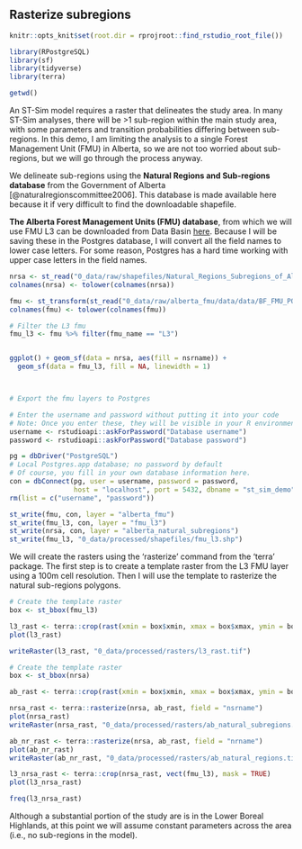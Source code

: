 ## Rasterize subregions 

```r

knitr::opts_knit$set(root.dir = rprojroot::find_rstudio_root_file())

library(RPostgreSQL)
library(sf)
library(tidyverse)
library(terra)

getwd()

```


An ST-Sim model requires a raster that delineates the study area. In many ST-Sim analyses, there will be >1 sub-region within the main study area, with some parameters and transition probabilities differing between sub-regions. In this demo, I am limiting the analysis to a single Forest Management Unit (FMU) in Alberta, so we are not too worried about sub-regions, but we will go through the process anyway. 

We delineate sub-regions using the **Natural Regions and Sub-regions database** from the Government of Alberta [@naturalregionscommittee2006]. This database is made available here because it if very difficult to find the downloadable shapefile.   

**The Alberta Forest Management Units (FMU) database**, from which we will use FMU L3 can be downloaded from Data Basin [here](https://databasin.org/datasets/606eb8aad3ec4d4fb1406d0159d15280/). Because I will be saving these in the Postgres database, I will convert all the field names to lower case letters. For some reason, Postgres has a hard time working with upper case letters in the field names. 

```r
nrsa <- st_read("0_data/raw/shapefiles/Natural_Regions_Subregions_of_Alberta/Natural_Regions_Subregions_of_Alberta.shp")
colnames(nrsa) <- tolower(colnames(nrsa))

fmu <- st_transform(st_read("0_data/raw/alberta_fmu/data/data/BF_FMU_POLYGON_10TM/BF_FMU_POLYGON_10TM.shp"), crs = 3400)
colnames(fmu) <- tolower(colnames(fmu))

# Filter the L3 fmu 
fmu_l3 <- fmu %>% filter(fmu_name == "L3")


ggplot() + geom_sf(data = nrsa, aes(fill = nsrname)) +
  geom_sf(data = fmu_l3, fill = NA, linewidth = 1)



# Export the fmu layers to Postgres  

# Enter the username and password without putting it into your code
# Note: Once you enter these, they will be visible in your R environment, so I remove them after connecting to the database
username <- rstudioapi::askForPassword("Database username")
password <- rstudioapi::askForPassword("Database password")

pg = dbDriver("PostgreSQL")
# Local Postgres.app database; no password by default
# Of course, you fill in your own database information here.
con = dbConnect(pg, user = username, password = password,
                host = "localhost", port = 5432, dbname = "st_sim_demo")
rm(list = c("username", "password"))

st_write(fmu, con, layer = "alberta_fmu")
st_write(fmu_l3, con, layer = "fmu_l3") 
st_write(nrsa, con, layer = "alberta_natural_subregions") 
st_write(fmu_l3, "0_data/processed/shapefiles/fmu_l3.shp") 

```


We will create the rasters using the 'rasterize' command from the 'terra' package. The first step is to create a template raster from the L3 FMU layer using a 100m cell resolution. Then I will use the template to rasterize the natural sub-regions polygons. 

```r
# Create the template raster
box <- st_bbox(fmu_l3)

l3_rast <- terra::crop(rast(xmin = box$xmin, xmax = box$xmax, ymin = box$ymin, ymax = box$ymax, crs = crs(fmu), resolution = 100, vals = 1), vect(fmu_l3), mask = TRUE)
plot(l3_rast)

writeRaster(l3_rast, "0_data/processed/rasters/l3_rast.tif")

```


```r
# Create the template raster
box <- st_bbox(nrsa)

ab_rast <- terra::crop(rast(xmin = box$xmin, xmax = box$xmax, ymin = box$ymin, ymax = box$ymax, crs = crs(fmu), resolution = 100, vals = 1), vect(nrsa), mask = TRUE)

nrsa_rast <- terra::rasterize(nrsa, ab_rast, field = "nsrname")
plot(nrsa_rast)
writeRaster(nrsa_rast, "0_data/processed/rasters/ab_natural_subregions.tif")

ab_nr_rast <- terra::rasterize(nrsa, ab_rast, field = "nrname")
plot(ab_nr_rast)
writeRaster(ab_nr_rast, "0_data/processed/rasters/ab_natural_regions.tif") 

l3_nrsa_rast <- terra::crop(nrsa_rast, vect(fmu_l3), mask = TRUE)
plot(l3_nrsa_rast)

freq(l3_nrsa_rast)

```

Although a substantial portion of the study are is in the Lower Boreal Highlands, at this point we will assume constant parameters across the area (i.e., no sub-regions in the model). 




